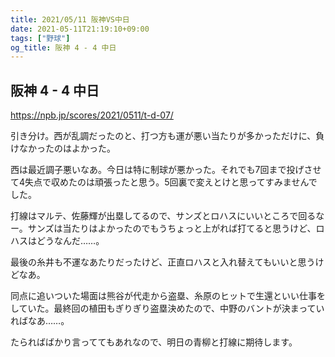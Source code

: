 ```yaml
---
title: 2021/05/11 阪神VS中日
date: 2021-05-11T21:19:10+09:00
tags: ["野球"]
og_title: 阪神 4 - 4 中日
---
```


## 阪神 4 - 4 中日

https://npb.jp/scores/2021/0511/t-d-07/


引き分け。西が乱調だったのと、打つ方も運が悪い当たりが多かっただけに、負けなかったのはよかった。

西は最近調子悪いなあ。今日は特に制球が悪かった。それでも7回まで投げさせて4失点で収めたのは頑張ったと思う。5回裏で変えとけと思ってすみませんでした。

打線はマルテ、佐藤輝が出塁してるので、サンズとロハスにいいところで回るなー。サンズは当たりはよかったのでもうちょっと上がれば打てると思うけど、ロハスはどうなんだ……。

最後の糸井も不運なあたりだったけど、正直ロハスと入れ替えてもいいと思うけどなあ。

同点に追いついた場面は熊谷が代走から盗塁、糸原のヒットで生還といい仕事をしていた。最終回の植田もぎりぎり盗塁決めたので、中野のバントが決まっていればなあ……。

たらればばかり言っててもあれなので、明日の青柳と打線に期待します。
